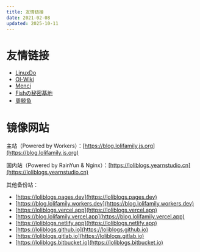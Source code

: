 ```yaml
---
title: 友情链接
date: 2021-02-08
updated: 2025-10-11
---
```


# 友情链接

- [LinuxDo](https://linux.do)
- [OI-Wiki](https://oi-wiki.org)
- [Menci](https://blog.men.ci)
- [Fishの秘密基地](https://www.cantonesefish.com)
- [周鲸鱼](https://zhoujingyu.com)

# 镜像网站

主站（Powered by Workers）：[https://blog.lolifamily.js.org](https://blog.lolifamily.js.org)

国内站（Powered by RainYun & Nginx）：[https://loliblogs.yearnstudio.cn](https://loliblogs.yearnstudio.cn)

其他备份站：
- [https://loliblogs.pages.dev](https://loliblogs.pages.dev)
- [https://blog.lolifamily.workers.dev](https://blog.lolifamily.workers.dev)
- [https://loliblogs.vercel.app](https://loliblogs.vercel.app)
- [https://blog.lolifamily.vercel.app](https://blog.lolifamily.vercel.app)
- [https://loliblogs.netlify.app](https://loliblogs.netlify.app)
- [https://loliblogs.github.io](https://loliblogs.github.io)
- [https://loliblogs.gitlab.io](https://loliblogs.gitlab.io)
- [https://loliblogs.bitbucket.io](https://loliblogs.bitbucket.io)
